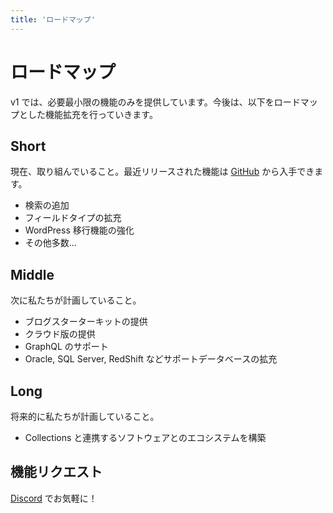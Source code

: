 ```yaml
---
title: 'ロードマップ'
---
```


# ロードマップ

v1 では、必要最小限の機能のみを提供しています。今後は、以下をロードマップとした機能拡充を行っていきます。

## Short

現在、取り組んでいること。最近リリースされた機能は [GitHub](https://github.com/collectionscms/collections/releases) から入手できます。

- 検索の追加
- フィールドタイプの拡充
- WordPress 移行機能の強化
- その他多数...

## Middle

次に私たちが計画していること。

- ブログスターターキットの提供
- クラウド版の提供
- GraphQL のサポート
- Oracle, SQL Server, RedShift などサポートデータベースの拡充

## Long

将来的に私たちが計画していること。

- Collections と連携するソフトウェアとのエコシステムを構築

## 機能リクエスト

[Discord](https://discord.gg/a6FYDkV3Vk) でお気軽に！

